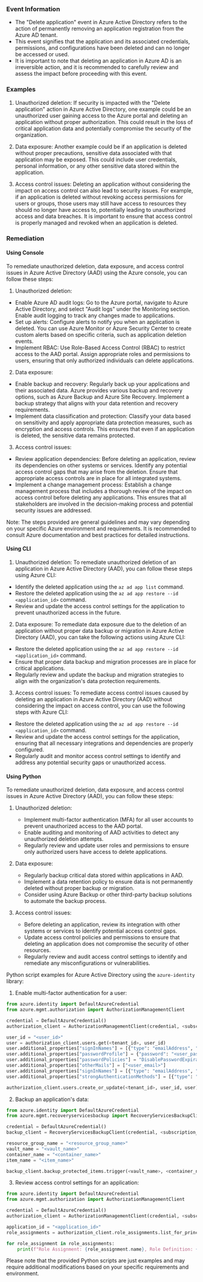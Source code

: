 
### Event Information

- The "Delete application" event in Azure Active Directory refers to the action of permanently removing an application registration from the Azure AD tenant.
- This event signifies that the application and its associated credentials, permissions, and configurations have been deleted and can no longer be accessed or used.
- It is important to note that deleting an application in Azure AD is an irreversible action, and it is recommended to carefully review and assess the impact before proceeding with this event.


### Examples

1. Unauthorized deletion: If security is impacted with the "Delete application" action in Azure Active Directory, one example could be an unauthorized user gaining access to the Azure portal and deleting an application without proper authorization. This could result in the loss of critical application data and potentially compromise the security of the organization.

2. Data exposure: Another example could be if an application is deleted without proper precautions, sensitive data associated with that application may be exposed. This could include user credentials, personal information, or any other sensitive data stored within the application.

3. Access control issues: Deleting an application without considering the impact on access control can also lead to security issues. For example, if an application is deleted without revoking access permissions for users or groups, those users may still have access to resources they should no longer have access to, potentially leading to unauthorized access and data breaches. It is important to ensure that access control is properly managed and revoked when an application is deleted.

### Remediation

#### Using Console

To remediate unauthorized deletion, data exposure, and access control issues in Azure Active Directory (AAD) using the Azure console, you can follow these steps:

1. Unauthorized deletion:
- Enable Azure AD audit logs: Go to the Azure portal, navigate to Azure Active Directory, and select "Audit logs" under the Monitoring section. Enable audit logging to track any changes made to applications.
- Set up alerts: Configure alerts to notify you when an application is deleted. You can use Azure Monitor or Azure Security Center to create custom alerts based on specific criteria, such as application deletion events.
- Implement RBAC: Use Role-Based Access Control (RBAC) to restrict access to the AAD portal. Assign appropriate roles and permissions to users, ensuring that only authorized individuals can delete applications.

2. Data exposure:
- Enable backup and recovery: Regularly back up your applications and their associated data. Azure provides various backup and recovery options, such as Azure Backup and Azure Site Recovery. Implement a backup strategy that aligns with your data retention and recovery requirements.
- Implement data classification and protection: Classify your data based on sensitivity and apply appropriate data protection measures, such as encryption and access controls. This ensures that even if an application is deleted, the sensitive data remains protected.

3. Access control issues:
- Review application dependencies: Before deleting an application, review its dependencies on other systems or services. Identify any potential access control gaps that may arise from the deletion. Ensure that appropriate access controls are in place for all integrated systems.
- Implement a change management process: Establish a change management process that includes a thorough review of the impact on access control before deleting any applications. This ensures that all stakeholders are involved in the decision-making process and potential security issues are addressed.

Note: The steps provided are general guidelines and may vary depending on your specific Azure environment and requirements. It is recommended to consult Azure documentation and best practices for detailed instructions.

#### Using CLI

1. Unauthorized deletion: To remediate unauthorized deletion of an application in Azure Active Directory (AAD), you can follow these steps using Azure CLI:

- Identify the deleted application using the `az ad app list` command.
- Restore the deleted application using the `az ad app restore --id <application_id>` command.
- Review and update the access control settings for the application to prevent unauthorized access in the future.

2. Data exposure: To remediate data exposure due to the deletion of an application without proper data backup or migration in Azure Active Directory (AAD), you can take the following actions using Azure CLI:

- Restore the deleted application using the `az ad app restore --id <application_id>` command.
- Ensure that proper data backup and migration processes are in place for critical applications.
- Regularly review and update the backup and migration strategies to align with the organization's data protection requirements.

3. Access control issues: To remediate access control issues caused by deleting an application in Azure Active Directory (AAD) without considering the impact on access control, you can use the following steps with Azure CLI:

- Restore the deleted application using the `az ad app restore --id <application_id>` command.
- Review and update the access control settings for the application, ensuring that all necessary integrations and dependencies are properly configured.
- Regularly audit and monitor access control settings to identify and address any potential security gaps or unauthorized access.

#### Using Python

To remediate unauthorized deletion, data exposure, and access control issues in Azure Active Directory (AAD), you can follow these steps:

1. Unauthorized deletion:
   - Implement multi-factor authentication (MFA) for all user accounts to prevent unauthorized access to the AAD portal.
   - Enable auditing and monitoring of AAD activities to detect any unauthorized deletion attempts.
   - Regularly review and update user roles and permissions to ensure only authorized users have access to delete applications.

2. Data exposure:
   - Regularly backup critical data stored within applications in AAD.
   - Implement a data retention policy to ensure data is not permanently deleted without proper backup or migration.
   - Consider using Azure Backup or other third-party backup solutions to automate the backup process.

3. Access control issues:
   - Before deleting an application, review its integration with other systems or services to identify potential access control gaps.
   - Update access control policies and permissions to ensure that deleting an application does not compromise the security of other resources.
   - Regularly review and audit access control settings to identify and remediate any misconfigurations or vulnerabilities.

Python script examples for Azure Active Directory using the `azure-identity` library:

1. Enable multi-factor authentication for a user:
```python
from azure.identity import DefaultAzureCredential
from azure.mgmt.authorization import AuthorizationManagementClient

credential = DefaultAzureCredential()
authorization_client = AuthorizationManagementClient(credential, <subscription_id>)

user_id = "<user_id>"
user = authorization_client.users.get(<tenant_id>, user_id)
user.additional_properties["signInNames"] = [{"type": "emailAddress", "value": "<user_email>"}]
user.additional_properties["passwordProfile"] = {"password": "<user_password>", "forceChangePasswordNextLogin": False}
user.additional_properties["passwordPolicies"] = "DisablePasswordExpiration"
user.additional_properties["otherMails"] = ["<user_email>"]
user.additional_properties["signInNames"] = [{"type": "emailAddress", "value": "<user_email>"}]
user.additional_properties["strongAuthenticationMethods"] = [{"type": "email", "value": "<user_email>"}]

authorization_client.users.create_or_update(<tenant_id>, user_id, user)
```

2. Backup an application's data:
```python
from azure.identity import DefaultAzureCredential
from azure.mgmt.recoveryservicesbackup import RecoveryServicesBackupClient

credential = DefaultAzureCredential()
backup_client = RecoveryServicesBackupClient(credential, <subscription_id>)

resource_group_name = "<resource_group_name>"
vault_name = "<vault_name>"
container_name = "<container_name>"
item_name = "<item_name>"

backup_client.backup_protected_items.trigger(<vault_name>, <container_name>, <item_name>, resource_group_name)
```

3. Review access control settings for an application:
```python
from azure.identity import DefaultAzureCredential
from azure.mgmt.authorization import AuthorizationManagementClient

credential = DefaultAzureCredential()
authorization_client = AuthorizationManagementClient(credential, <subscription_id>)

application_id = "<application_id>"
role_assignments = authorization_client.role_assignments.list_for_principal(<tenant_id>, application_id)

for role_assignment in role_assignments:
    print(f"Role Assignment: {role_assignment.name}, Role Definition: {role_assignment.role_definition_id}")
```

Please note that the provided Python scripts are just examples and may require additional modifications based on your specific requirements and environment.

